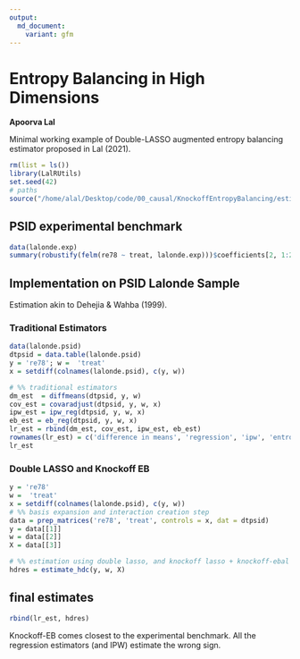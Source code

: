 ```yaml
---
output:
  md_document:
    variant: gfm
---
```


# Entropy Balancing in High Dimensions

**Apoorva Lal**

Minimal working example of Double-LASSO augmented entropy balancing estimator
proposed in Lal (2021).

```r
rm(list = ls())
library(LalRUtils)
set.seed(42)
# paths
source("/home/alal/Desktop/code/00_causal/KnockoffEntropyBalancing/estimators.R")
```

## PSID experimental benchmark

```r
data(lalonde.exp)
summary(robustify(felm(re78 ~ treat, lalonde.exp)))$coefficients[2, 1:2]
```

## Implementation on PSID Lalonde Sample

Estimation akin to Dehejia & Wahba (1999).

### Traditional Estimators

```r
data(lalonde.psid)
dtpsid = data.table(lalonde.psid)
y = 're78'; w =  'treat'
x = setdiff(colnames(lalonde.psid), c(y, w))

# %% traditional estimators
dm_est  = diffmeans(dtpsid, y, w)
cov_est = covaradjust(dtpsid, y, w, x)
ipw_est = ipw_reg(dtpsid, y, w, x)
eb_est = eb_reg(dtpsid, y, w, x)
lr_est = rbind(dm_est, cov_est, ipw_est, eb_est)
rownames(lr_est) = c('difference in means', 'regression', 'ipw', 'entropy balancing')
lr_est
```

### Double LASSO and Knockoff EB

```r
y = 're78'
w =  'treat'
x = setdiff(colnames(lalonde.psid), c(y, w))
# %% basis expansion and interaction creation step
data = prep_matrices('re78', 'treat', controls = x, dat = dtpsid)
y = data[[1]]
w = data[[2]]
X = data[[3]]

# %% estimation using double lasso, and knockoff lasso + knockoff-ebal
hdres = estimate_hdc(y, w, X)
```

## final estimates

```r
rbind(lr_est, hdres)
```

Knockoff-EB comes closest to the experimental benchmark. All the regression
estimators (and IPW) estimate the wrong sign.
